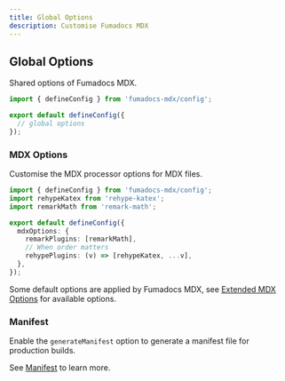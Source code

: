 ```yaml
---
title: Global Options
description: Customise Fumadocs MDX
---
```


## Global Options

Shared options of Fumadocs MDX.

```ts title="source.config.ts"
import { defineConfig } from 'fumadocs-mdx/config';

export default defineConfig({
  // global options
});
```

<AutoTypeTable path="./content/docs/mdx/props.ts" name="GlobalConfig" />

### MDX Options

Customise the MDX processor options for MDX files.

```ts title="source.config.ts"
import { defineConfig } from 'fumadocs-mdx/config';
import rehypeKatex from 'rehype-katex';
import remarkMath from 'remark-math';

export default defineConfig({
  mdxOptions: {
    remarkPlugins: [remarkMath],
    // When order matters
    rehypePlugins: (v) => [rehypeKatex, ...v],
  },
});
```

Some default options are applied by Fumadocs MDX, see [Extended MDX Options](/docs/mdx/mdx#extended) for available options.

### Manifest

Enable the `generateManifest` option to generate a manifest file for production builds.

See [Manifest](/docs/mdx/manifest) to learn more.
